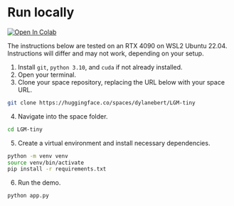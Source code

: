 # Run locally

[![Open In Colab](https://colab.research.google.com/assets/colab-badge.svg)](https://githubtocolab.com/dylanebert/ml-for-3d-course-notebooks/blob/main/capstone.ipynb)

The instructions below are tested on an RTX 4090 on WSL2 Ubuntu 22.04. Instructions will differ and may not work, depending on your setup.

1. Install `git`, `python 3.10`, and `cuda` if not already installed.
2. Open your terminal.
3. Clone your space repository, replacing the URL below with your space URL.

```bash
git clone https://huggingface.co/spaces/dylanebert/LGM-tiny
```

4. Navigate into the space folder.

```bash
cd LGM-tiny
```

5. Create a virtual environment and install necessary dependencies.

```bash
python -m venv venv
source venv/bin/activate
pip install -r requirements.txt
```

6. Run the demo.

```bash
python app.py
```
